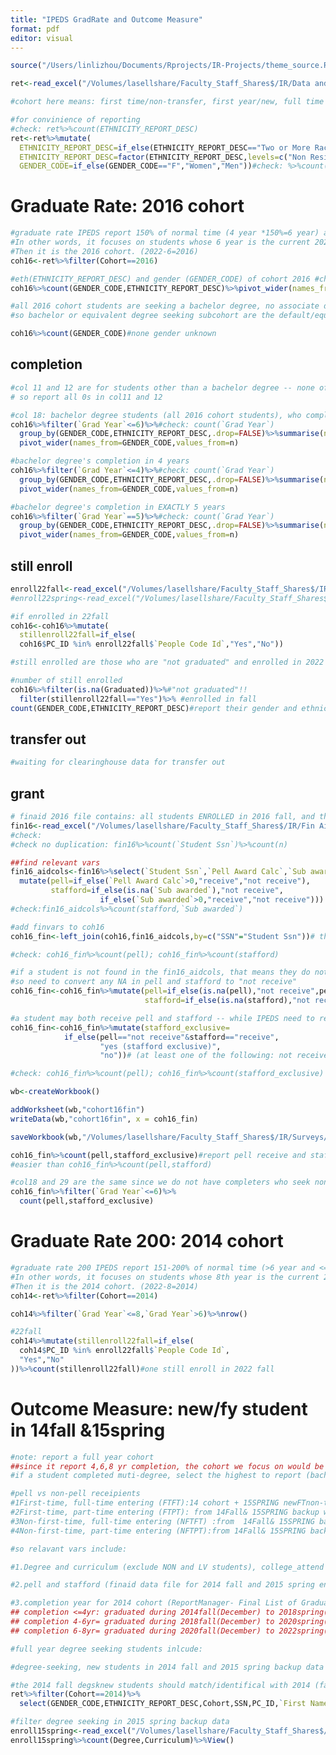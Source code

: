 ```yaml
---
title: "IPEDS GradRate and Outcome Measure"
format: pdf
editor: visual
---
```


```r
source("/Users/linlizhou/Documents/Rprojects/IR-Projects/theme_source.R")
```

```r
ret<-read_excel("/Volumes/lasellshare/Faculty_Staff_Shares$/IR/Data and Analyses/Retention/2022-2023/Interactive UG Retention Analysis.xlsx",sheet = "Data")

#cohort here means: first time/non-transfer, first year/new, full time fall enrolled students 

#for convinience of reporting
#check: ret%>%count(ETHNICITY_REPORT_DESC)
ret<-ret%>%mutate(
  ETHNICITY_REPORT_DESC=if_else(ETHNICITY_REPORT_DESC=="Two or More Races","Two or more Races",ETHNICITY_REPORT_DESC),
  ETHNICITY_REPORT_DESC=factor(ETHNICITY_REPORT_DESC,levels=c("Non Resident Alien","Hispanic","American Indian or Alaska Native","Asian","Black or African American","Native Hawaiian or Other Pacific Islander","White","Two or more Races","Race and Ethnicity Unknown")),
  GENDER_CODE=if_else(GENDER_CODE=="F","Women","Men"))#check: %>%count(ETHNICITY_REPORT_DESC)
```

# Graduate Rate: 2016 cohort

```r
#graduate rate IPEDS report 150% of normal time (4 year *150%=6 year) as of the current year (Aug 2022). 
#In other words, it focuses on students whose 6 year is the current 2022 year. 
#Then it is the 2016 cohort. (2022-6=2016)
coh16<-ret%>%filter(Cohort==2016)
```

```r
#eth(ETHNICITY_REPORT_DESC) and gender (GENDER_CODE) of cohort 2016 #check: 
coh16%>%count(GENDER_CODE,ETHNICITY_REPORT_DESC)%>%pivot_wider(names_from=GENDER_CODE,values_from=n)


```

```r
#all 2016 cohort students are seeking a bachelor degree, no associate degree/UGcertificate awarded
#so bachelor or equivalent degree seeking subcohort are the default/equal to previous col01 
```

```r
coh16%>%count(GENDER_CODE)#none gender unknown
```

## completion

```r
#col 11 and 12 are for students other than a bachelor degree -- none of students
# so report all 0s in col11 and 12

#col 18: bachelor degree students (all 2016 cohort students), who complete within 6 years (150% completers)
coh16%>%filter(`Grad Year`<=6)%>%#check: count(`Grad Year`)
  group_by(GENDER_CODE,ETHNICITY_REPORT_DESC,.drop=FALSE)%>%summarise(n=n())%>%
  pivot_wider(names_from=GENDER_CODE,values_from=n)
```

```r
#bachelor degree's completion in 4 years
coh16%>%filter(`Grad Year`<=4)%>%#check: count(`Grad Year`)
  group_by(GENDER_CODE,ETHNICITY_REPORT_DESC,.drop=FALSE)%>%summarise(n=n())%>%
  pivot_wider(names_from=GENDER_CODE,values_from=n)

#bachelor degree's completion in EXACTLY 5 years
coh16%>%filter(`Grad Year`==5)%>%#check: count(`Grad Year`)
  group_by(GENDER_CODE,ETHNICITY_REPORT_DESC,.drop=FALSE)%>%summarise(n=n())%>%
  pivot_wider(names_from=GENDER_CODE,values_from=n)
```

## still enroll

```r
enroll22fall<-read_excel("/Volumes/lasellshare/Faculty_Staff_Shares$/IR/Registrar Reports/2022 Fall/Fall 2022 UG Backup Data Report.xlsx")
#enroll22spring<-read_excel("/Volumes/lasellshare/Faculty_Staff_Shares$/IR/Registrar Reports/2022 Spring/UG/Spring 2022 UG Backup Data.xlsx")
```

```r
#if enrolled in 22fall
coh16<-coh16%>%mutate(
  stillenroll22fall=if_else(
  coh16$PC_ID %in% enroll22fall$`People Code Id`,"Yes","No"))
```

```r
#still enrolled are those who are "not graduated" and enrolled in 2022 fall or spring

#number of still enrolled
coh16%>%filter(is.na(Graduated))%>%#"not graduated"!!
  filter(stillenroll22fall=="Yes")%>% #enrolled in fall
count(GENDER_CODE,ETHNICITY_REPORT_DESC)#report their gender and ethnicity
```

## transfer out

```r
#waiting for clearinghouse data for transfer out
```

## grant

```r
# finaid 2016 file contains: all students ENROLLED in 2016 fall, and thus include all students entered in 2016 fall (i.e. the 2016 cohort); ONLY students who received a finaid grant/load will be included in this file
fin16<-read_excel("/Volumes/lasellshare/Faculty_Staff_Shares$/IR/Fin Aid Sharing/Fall 2016 freeze file.xlsx")
#check: 
#check no duplication: fin16%>%count(`Student Ssn`)%>%count(n)

##find relevant vars
fin16_aidcols<-fin16%>%select(`Student Ssn`,`Pell Award Calc`,`Sub awarded`)%>%
  mutate(pell=if_else(`Pell Award Calc`>0,"receive","not receive"),
         stafford=if_else(is.na(`Sub awarded`),"not receive",
                    if_else(`Sub awarded`>0,"receive","not receive")))
#check:fin16_aidcols%>%count(stafford,`Sub awarded`)


```

```r
#add finvars to coh16
coh16_fin<-left_join(coh16,fin16_aidcols,by=c("SSN"="Student Ssn"))# the same file is here /Volumes/lasellshare/Faculty_Staff_Shares$/IR/Surveys/Common Data Set/2022-2023/datafiles/Fall 2016 freeze file.cleanCDS-B4.xlsx

#check: coh16_fin%>%count(pell); coh16_fin%>%count(stafford)

#if a student is not found in the fin16_aidcols, that means they do not receive any finaid
#so need to convert any NA in pell and stafford to "not receive"
coh16_fin<-coh16_fin%>%mutate(pell=if_else(is.na(pell),"not receive",pell),
                              stafford=if_else(is.na(stafford),"not receive",stafford))


```

```r
#a student may both receive pell and stafford -- while IPEDS need to report stafford that DID NOT receive a pell
coh16_fin<-coh16_fin%>%mutate(stafford_exclusive=
            if_else(pell=="not receive"&stafford=="receive",
                    "yes (stafford exclusive)",
                    "no"))# (at least one of the following: not receive stafford, receive pell"))

#check: coh16_fin%>%count(pell); coh16_fin%>%count(stafford_exclusive)
```

```r
wb<-createWorkbook()

addWorksheet(wb,"cohort16fin")
writeData(wb,"cohort16fin", x = coh16_fin)

saveWorkbook(wb,"/Volumes/lasellshare/Faculty_Staff_Shares$/IR/Surveys/IPEDS/2022-2023/Graduation Rates/cohort2016withfinaid.xlsx",overwrite = TRUE)
```

```r
coh16_fin%>%count(pell,stafford_exclusive)#report pell receive and staffd_exclusive yes
#easier than coh16_fin%>%count(pell,stafford)
```

```r
#col18 and 29 are the same since we do not have completers who seek non-bachelor degree
coh16_fin%>%filter(`Grad Year`<=6)%>%
  count(pell,stafford_exclusive)
```

# Graduate Rate 200: 2014 cohort

```r
#graduate rate 200 IPEDS report 151-200% of normal time (>6 year and <=8 year) as of the current year (Aug 2022). 
#In other words, it focuses on students whose 8th year is the current 2022 year and report their 6-8 year completion. 
#Then it is the 2014 cohort. (2022-8=2014)
coh14<-ret%>%filter(Cohort==2014)
```

```r
coh14%>%filter(`Grad Year`<=8,`Grad Year`>6)%>%nrow()
```

```r
#22fall
coh14%>%mutate(stillenroll22fall=if_else(
  coh14$PC_ID %in% enroll22fall$`People Code Id`,
  "Yes","No"
))%>%count(stillenroll22fall)#one still enroll in 2022 fall
```

# Outcome Measure: new/fy student in 14fall &15spring

```r
#note: report a full year cohort
##since it report 4,6,8 yr completion, the cohort we focus on would be 2014 cohort (to be able to report the latest 8yr completion)
#if a student completed muti-degree, select the highest to report (bachelor>associate>certificate)
```

```r
#pell vs non-pell receipients
#1First-time, full-time entering (FTFT):14 cohort + 15SPRING newFTnon-transfer students
#2First-time, part-time entering (FTPT): from 14Fall& 15SPRING backup without a cohort ID but still degree seeking; nontransfer part time
#3Non-first-time, full-time entering (NFTFT) :from  14Fall& 15SPRING backup without a cohort ID but still degree seeking; transfer full time
#4Non-first-time, part-time entering (NFTPT):from 14Fall& 15SPRING backup without a cohort ID but still degree seeking; transfer part time
```

```r
#so relavant vars include:

#1.Degree and curriculum (exclude NON and LV students), college_attend (new/first-year-at-lasell/entering students only), transfer (determines first-time or not), FT/PT,  (2014 fall and 2015 spring backup data file )

#2.pell and stafford (finaid data file for 2014 fall and 2015 spring enrolled students)

#3.completion year for 2014 cohort (ReportManager- Final List of Graduates By Date Range)
## completion <=4yr: graduated during 2014fall(December) to 2018spring(May)/summer(August) 
## completion 4-6yr= graduated during 2018fall(December) to 2020spring(May)/summer(August)
## completion 6-8yr= graduated during 2020fall(December) to 2022spring(May)/summer(August)) 
```

```r
#full year degree seeking students inlcude:

#degree-seeking, new students in 2014 fall and 2015 spring backup data

#the 2014 fall degsknew students should match/identifical with 2014 (fall) cohort in retention file
ret%>%filter(Cohort==2014)%>%
  select(GENDER_CODE,ETHNICITY_REPORT_DESC,Cohort,SSN,PC_ID,`First Name`,`Last Name`)#to be added: finaid

#filter degree seeking in 2015 spring backup data
enroll15spring<-read_excel("/Volumes/lasellshare/Faculty_Staff_Shares$/IR/Registrar Reports/2015 Spring/UG/UGSpringFinal2015BackUpDataReport.xlsx",skip = 3)
enroll15spring%>%count(Degree,Curriculum)%>%View()
```
